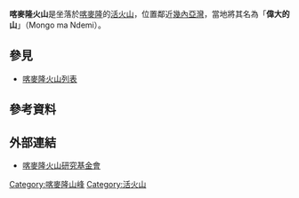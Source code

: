 {{Infobox mountain
| 名稱 = 喀麥隆火山
| 照片 = Mount Cameroon craters.jpg
| 照片說明 = 2000年火山爆發後的火山口
| 海拔 = {{convert|4040|m|ft|0}}<ref>A higher elevation of {{convert|4095|m|ft|0|abbr=on}} is often given, but this is not compatible with [[SRTM|SRTM]] data, which shows no 3" cells higher than {{convert|4027|m|ft|0|abbr=on}} or 1" cells higher than {{convert|4029|m|ft|0|abbr=on}}. A GPS reading of 13,200±50 feet (4024±16 m) has been reported. The elevation is subject to change due to volcanic activity.</ref> 
| 位置 = {{flag|Cameroon}}[[西南省_(喀麥隆)|西南省]]
| 相對高度 = {{convert|3096|m|ft|0|abbr=on}}
| pushpin_map            = Cameroon
| pushpin_label_position = right
| pushpin_map_caption    = 在喀麥隆的位置
| pushpin_mapsize        = 200
| coordinates_ref= 
| 座標 = {{coord|4|13|00|N|9|10|21|E|type:mountain_region:CM|display=inline,title}}
| Topographic map = 
| 類別 = [[層狀火山|層狀火山]]
| Age = 
| 最近喷发 = 2000年
| 首次登頂 = [[約瑟夫·梅里克|約瑟夫·梅里克]]，1840年代<ref>DeLancey and DeLancey 174. The authors do not give a precise year, but Merrick was active in Cameroon from 1844 to 1849.</ref>
| 攀登路線 = [[攀登|攀登]]
| Listing = [[各国最高点列表|各国最高点]]<br/>[[Ultra-prominent_peak|Ultra]]
| Translation = 
| Language = 
| Pronunciation = 
}}
'''喀麥隆火山'''是坐落於[[喀麥隆|喀麥隆]]的[[火山|活火山]]，位置鄰近[[幾內亞灣|幾內亞灣]]，當地將其名為「'''偉大的山'''」（Mongo ma Ndemi）。

== 參見 ==
* [[喀麥隆火山列表|喀麥隆火山列表]]

== 參考資料 ==
{{reflist}}

== 外部連結 ==
*[https://web.archive.org/web/20070505112701/http://www.mcrf.org.uk/ 喀麥隆火山研究基金會]

[[Category:喀麥隆山峰|Category:喀麥隆山峰]]
[[Category:活火山|Category:活火山]]